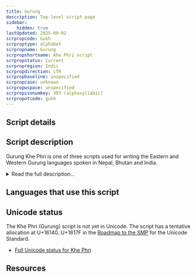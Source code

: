 ```yaml
---
title: Gurung
description: Top-level script page
sidebar:
    hidden: true
lastUpdated: 2025-09-02
scrpropcode: Gukh
scrproptype: alphabet
scrpropname: Gurung
scrpropshortname: Khe Phri script
scrpropstatus: Current
scrpropregion: Indic
scrpropdirection: LTR
scrpropbaseline: unspecified
scrpropcase: unknown
scrpropwspace: unspecified
scrpropisonumkey: 397 (alphasyllabic)
scrpropotcode: gukh
---
```



## Script details

<ScriptDetails />

## Script description

Gurung Khe Phri is one of three scripts used for writing the Eastern and Western Gurung languages spoken in Nepal, Bhutan and India.

<details>
<summary>Read the full description...</summary>These languages are often known collectively as “Gurung”, although they are not mutually intelligible. Usually, Gurung is written in the [Devanagari](/scrlang/scripts/deva) script; however, in recent times, some Gurung-speaking groups have promoted the use of two other scripts, Gurung Khe Phri and and [Khema Tamu Phri](/scrlang/scripts/Qa07).

Little is known about the Gurung Khe Phri script, but it appears to be an alphabet, written with twenty-nine consonants, six vowels, and a set of digits from 0-9. 

_This script is not currently recognized by the [ISO 15924 standard](http://www.unicode.org/iso15924/), but is included in ScriptSource for research purposes. If you have any information on this script, please add the information to this site. Your contributions can be a great help in refining and expanding the ISO 15924 standard. The [Script Encoding Initiative](http://www.linguistics.berkeley.edu/sei/) is working to support the inclusion of this script in the standard, and contributions here will support their efforts._
</details>

## Languages that use this script

<WsList script='Gukh' wsMax='5' />

## Unicode status

The Khe Phri (Gurung) script is not yet in Unicode. The script has a tentative allocation at U+16140..U+1617F in the [Roadmap to the SMP](http://www.unicode.org/roadmaps/smp/) for the Unicode Standard.

- [Full Unicode status for Khe Phri](/scrlang/unicode/gukh-unicode.md)



## Resources

<ScriptResources detailSummary='seemore' />


